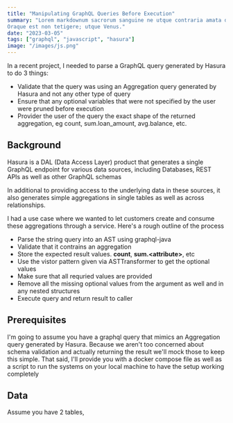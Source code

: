 ```yaml
---
title: "Manipulating GraphQL Queries Before Execution"
summary: "Lorem markdownum sacrorum sanguine ne utque contraria amata dederit, e.
Oraque est non tetigere; utque Venus."
date: "2023-03-05"
tags: ["graphql", "javascript", "hasura"]
image: "/images/js.png"
---
```


In a recent project, I needed to parse a GraphQL query generated by Hasura to do 3 things:
- Validate that the query was using an Aggregation query generated by Hasura and not any other type of query
- Ensure that any optional variables that were not specified by the user were pruned before execution
- Provider the user of the query the exact shape of the returned aggregation, eg count, sum.loan_amount, avg.balance, etc.


## Background

Hasura is a DAL (Data Access Layer) product that generates a single GraphQL endpoint for various data sources, including Databases, REST APIs as well as
other GraphQL schemas

In additional to providing access to the underlying data in these sources, it also generates simple aggregations in single tables as well as across
relationships.

I had a use case where we wanted to let customers create and consume these aggregations through a service. Here's a rough outline of the process

- Parse the string query into an AST using graphql-java
- Validate that it contrains an aggregation
- Store the expected result values. **count**, **sum.\<attribute\>**, etc
- Use the vistor pattern given via ASTTransformer to get the optional values
- Make sure that all requried values are provided
- Remove all the missing optional values from the argument as well and in any nested structures
- Execute query and return result to caller

## Prerequisites

I'm going to assume you have a graphql query that mimics an Aggregation query generated by Hasura. Because we aren't too concerned about schema validation 
and actually returning the result we'll mock those to keep this simple. That said, I'll provide you with a docker compose file as well as a script to run the
systems on your local machine to have the setup working completely

## Data

Assume you have 2 tables, 
